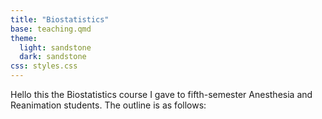 ```yaml
---
title: "Biostatistics"
base: teaching.qmd
theme: 
  light: sandstone
  dark: sandstone
css: styles.css
---
```


Hello this the Biostatistics course I gave to fifth-semester Anesthesia and Reanimation students. The outline is as follows:
